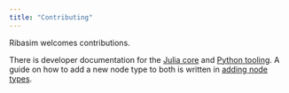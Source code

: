 ```yaml
---
title: "Contributing"
---
```


Ribasim welcomes contributions.

There is developer documentation for the [Julia core](core.qmd) and [Python tooling](python.qmd).
A guide on how to add a new node type to both is written in [adding node types](addnode.qmd).
